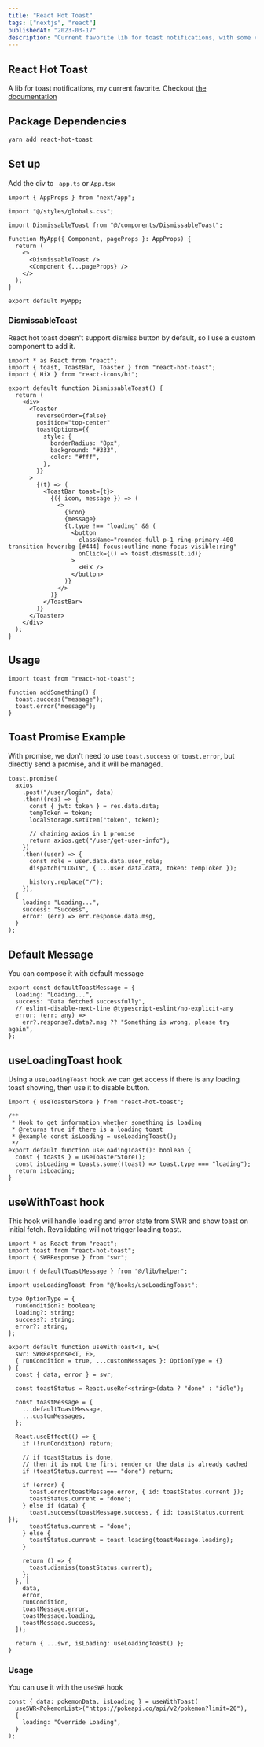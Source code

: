 ```yaml
---
title: "React Hot Toast"
tags: ["nextjs", "react"]
publishedAt: "2023-03-17"
description: "Current favorite lib for toast notifications, with some custom hook and implementation"
---
```


## React Hot Toast

A lib for toast notifications, my current favorite. Checkout [the documentation](https://react-hot-toast.com/docs/toast)

## Package Dependencies

```bash
yarn add react-hot-toast
```

## Set up

Add the div to `_app.ts` or `App.tsx`

```tsx
import { AppProps } from "next/app";

import "@/styles/globals.css";

import DismissableToast from "@/components/DismissableToast";

function MyApp({ Component, pageProps }: AppProps) {
  return (
    <>
      <DismissableToast />
      <Component {...pageProps} />
    </>
  );
}

export default MyApp;
```

### DismissableToast

React hot toast doesn't support dismiss button by default, so I use a custom component to add it.

```tsx
import * as React from "react";
import { toast, ToastBar, Toaster } from "react-hot-toast";
import { HiX } from "react-icons/hi";

export default function DismissableToast() {
  return (
    <div>
      <Toaster
        reverseOrder={false}
        position="top-center"
        toastOptions={{
          style: {
            borderRadius: "8px",
            background: "#333",
            color: "#fff",
          },
        }}
      >
        {(t) => (
          <ToastBar toast={t}>
            {({ icon, message }) => (
              <>
                {icon}
                {message}
                {t.type !== "loading" && (
                  <button
                    className="rounded-full p-1 ring-primary-400 transition hover:bg-[#444] focus:outline-none focus-visible:ring"
                    onClick={() => toast.dismiss(t.id)}
                  >
                    <HiX />
                  </button>
                )}
              </>
            )}
          </ToastBar>
        )}
      </Toaster>
    </div>
  );
}
```

## Usage

```tsx
import toast from "react-hot-toast";

function addSomething() {
  toast.success("message");
  toast.error("message");
}
```

## Toast Promise Example

With promise, we don't need to use `toast.success` or `toast.error`, but directly send a promise, and it will be managed.

```tsx
toast.promise(
  axios
    .post("/user/login", data)
    .then((res) => {
      const { jwt: token } = res.data.data;
      tempToken = token;
      localStorage.setItem("token", token);

      // chaining axios in 1 promise
      return axios.get("/user/get-user-info");
    })
    .then((user) => {
      const role = user.data.data.user_role;
      dispatch("LOGIN", { ...user.data.data, token: tempToken });

      history.replace("/");
    }),
  {
    loading: "Loading...",
    success: "Success",
    error: (err) => err.response.data.msg,
  }
);
```

## Default Message

You can compose it with default message

```tsx
export const defaultToastMessage = {
  loading: "Loading...",
  success: "Data fetched successfully",
  // eslint-disable-next-line @typescript-eslint/no-explicit-any
  error: (err: any) =>
    err?.response?.data?.msg ?? "Something is wrong, please try again",
};
```

## useLoadingToast hook

Using a `useLoadingToast` hook we can get access if there is any loading toast showing, then use it to disable button.

```tsx
import { useToasterStore } from "react-hot-toast";

/**
 * Hook to get information whether something is loading
 * @returns true if there is a loading toast
 * @example const isLoading = useLoadingToast();
 */
export default function useLoadingToast(): boolean {
  const { toasts } = useToasterStore();
  const isLoading = toasts.some((toast) => toast.type === "loading");
  return isLoading;
}
```

## useWithToast hook

This hook will handle loading and error state from SWR and show toast on initial fetch. Revalidating will not trigger loading toast.

```tsx
import * as React from "react";
import toast from "react-hot-toast";
import { SWRResponse } from "swr";

import { defaultToastMessage } from "@/lib/helper";

import useLoadingToast from "@/hooks/useLoadingToast";

type OptionType = {
  runCondition?: boolean;
  loading?: string;
  success?: string;
  error?: string;
};

export default function useWithToast<T, E>(
  swr: SWRResponse<T, E>,
  { runCondition = true, ...customMessages }: OptionType = {}
) {
  const { data, error } = swr;

  const toastStatus = React.useRef<string>(data ? "done" : "idle");

  const toastMessage = {
    ...defaultToastMessage,
    ...customMessages,
  };

  React.useEffect(() => {
    if (!runCondition) return;

    // if toastStatus is done,
    // then it is not the first render or the data is already cached
    if (toastStatus.current === "done") return;

    if (error) {
      toast.error(toastMessage.error, { id: toastStatus.current });
      toastStatus.current = "done";
    } else if (data) {
      toast.success(toastMessage.success, { id: toastStatus.current });
      toastStatus.current = "done";
    } else {
      toastStatus.current = toast.loading(toastMessage.loading);
    }

    return () => {
      toast.dismiss(toastStatus.current);
    };
  }, [
    data,
    error,
    runCondition,
    toastMessage.error,
    toastMessage.loading,
    toastMessage.success,
  ]);

  return { ...swr, isLoading: useLoadingToast() };
}
```

### Usage

You can use it with the `useSWR` hook

```tsx
const { data: pokemonData, isLoading } = useWithToast(
  useSWR<PokemonList>("https://pokeapi.co/api/v2/pokemon?limit=20"),
  {
    loading: "Override Loading",
  }
);
```
